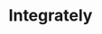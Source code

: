 ---
title: "Integrately"
description: "thanks.io / Integrately Integration"
url: "https://integrately.com/integrations/thanks-io"
---